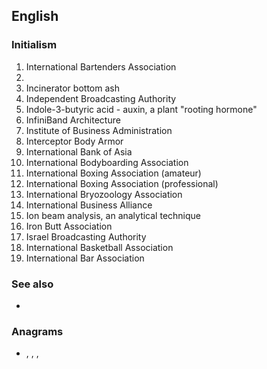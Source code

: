 {{also|iba|ība|-ība}}
==English==
{{wikipedia}}

===Initialism===
{{rfc-header|Initialism}}
{{head|en|initialism}}

# International Bartenders Association
# {{w|Important Bird Area}}
# Incinerator bottom ash
# Independent Broadcasting Authority
# Indole-3-butyric acid - auxin, a plant "rooting hormone"
# InfiniBand Architecture
# Institute of Business Administration
# Interceptor Body Armor
# International Bank of Asia
# International Bodyboarding Association
# International Boxing Association (amateur)
# International Boxing Association (professional)
# International Bryozoology Association
# International Business Alliance
# Ion beam analysis, an analytical technique
# Iron Butt Association
# Israel Broadcasting Authority
# International Basketball Association
# International Bar Association

===See also===
* {{l|en|Iba}}

===Anagrams===
* {{l|en|Abi}}, {{l|en|Bai}}, {{l|en|BIA}}, {{l|en|IAB}}